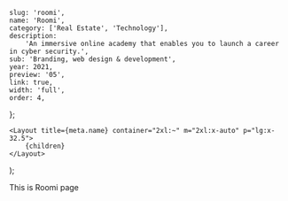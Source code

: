 
	slug: 'roomi',
	name: 'Roomi',
	category: ['Real Estate', 'Technology'],
	description:
		'An immersive online academy that enables you to launch a career in cyber security.',
	sub: 'Branding, web design & development',
	year: 2021,
	preview: '05',
	link: true,
	width: 'full',
	order: 4,
};

	<Layout title={meta.name} container="2xl:~" m="2xl:x-auto" p="lg:x-32.5">
		{children}
	</Layout>
);

<!-- Your content goes below -->

This is Roomi page
